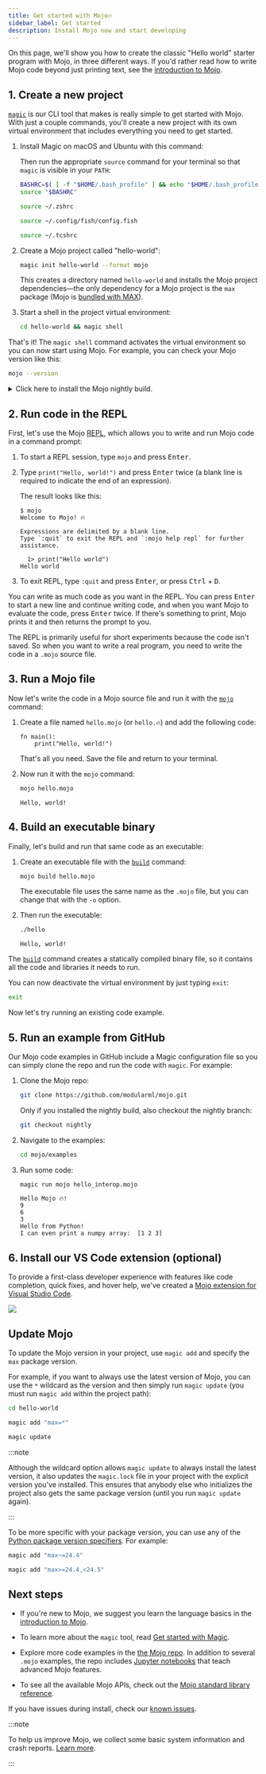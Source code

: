 ```yaml
---
title: Get started with Mojo🔥
sidebar_label: Get started
description: Install Mojo now and start developing
---
```



On this page, we'll show you how to create the classic "Hello
world" starter program with Mojo, in three different ways. If you'd rather read
how to write Mojo code beyond just printing text, see the [introduction to
Mojo](/mojo/manual/basics).

## 1. Create a new project

[`magic`](/magic) is our CLI tool that makes is really simple to get started
with Mojo. With just a couple commands, you'll create a new project with its
own virtual environment that includes everything you need to get started.

1. Install Magic on macOS and Ubuntu with this command:

    <MaxInstall type="magic" />

    Then run the appropriate `source` command for your terminal so that `magic`
    is visible in your `PATH`:

    <Tabs groupId="shell">
      <TabItem value="bash" label="Bash">

    ```sh
    BASHRC=$( [ -f "$HOME/.bash_profile" ] && echo "$HOME/.bash_profile" || echo "$HOME/.bashrc" )
    source "$BASHRC"
    ```

      </TabItem>
      <TabItem value="zsh" label="ZSH">

    ```sh
    source ~/.zshrc
    ```

      </TabItem>
      <TabItem value="fish" label="fish">

    ```sh
    source ~/.config/fish/config.fish
    ```

      </TabItem>
      <TabItem value="tcsh" label="tcsh">

    ```sh
    source ~/.tcshrc
    ```

      </TabItem>
    </Tabs>

2. Create a Mojo project called "hello-world":

    ```sh
    magic init hello-world --format mojo
    ```

    This creates a directory named `hello-world` and installs the Mojo project
    dependencies—the only dependency for a Mojo project is the `max` package
    (Mojo is [bundled with MAX](/max/faq#why-bundle-mojo-with-max)).

3. Start a shell in the project virtual environment:

    ```sh
    cd hello-world && magic shell
    ```

That's it! The `magic shell` command activates the virtual environment so you
can now start using Mojo. For example, you can check your Mojo version like
this:

```sh
mojo --version
```


<details>
  <summary>Click here to install the Mojo nightly build.</summary>
  <div>

To install the latest nightly build, specify the `max-nightly` channel when you
initialize your project:

```sh
magic init hello-world-nightly --format mojo \
  -c conda-forge -c https://conda.modular.com/max-nightly
```

When you include the `-c` (`--channel`) option, you must specify all channels.
Be sure to specify the `conda-forge` channel (or another conda channel) where
Magic should look for all packages other than MAX/Mojo.

Then start a shell in the new environment:

```sh
cd hello-world-nightly && magic shell
```

The nightly version of Mojo installed in this project is fully independent, so
it will not interfere with other projects that use the latest stable build.

  </div>
</details>


## 2. Run code in the REPL

First, let's use the Mojo
[REPL](https://en.wikipedia.org/wiki/Read%E2%80%93eval%E2%80%93print_loop),
which allows you to write and run Mojo code in a command prompt:

1. To start a REPL session, type `mojo` and press <kbd>Enter</kbd>.

2. Type `print("Hello, world!")` and press <kbd>Enter</kbd> twice
(a blank line is required to indicate the end of an expression).

    The result looks like this:

    ```text
    $ mojo
    Welcome to Mojo! 🔥

    Expressions are delimited by a blank line.
    Type `:quit` to exit the REPL and `:mojo help repl` for further assistance.

      1> print("Hello world")
    Hello world
    ```

3. To exit REPL, type `:quit` and press <kbd>Enter</kbd>, or press
<kbd>Ctrl</kbd> + <kbd>D</kbd>.

You can write as much code as you want in the REPL. You can press
<kbd>Enter</kbd> to start a new line and continue writing code, and when you
want Mojo to evaluate the code, press <kbd>Enter</kbd> twice. If there's
something to print, Mojo prints it and then returns the prompt to you.

The REPL is primarily useful for short experiments because the code isn't
saved. So when you want to write a real program, you need to write the code in
a `.mojo` source file.

## 3. Run a Mojo file

Now let's write the code in a Mojo source file and run it with the
[`mojo`](/mojo/cli/) command:

1. Create a file named `hello.mojo` (or `hello.🔥`) and add the following code:

   ```mojo
   fn main():
       print("Hello, world!")
   ```

   That's all you need. Save the file and return to your terminal.

2. Now run it with the `mojo` command:

    ```sh
    mojo hello.mojo
    ```

    ```output
    Hello, world!
    ```

## 4. Build an executable binary

Finally, let's build and run that same code as an executable:

1. Create an executable file with the [`build`](/mojo/cli/build) command:

    ```sh
    mojo build hello.mojo
    ```

    The executable file uses the same name as the `.mojo` file, but
    you can change that with the `-o` option.

2. Then run the executable:

    ```sh
    ./hello
    ```

    ```output
    Hello, world!
    ```

The [`build`](/mojo/cli/build) command creates a statically compiled binary
file, so it contains all the code and libraries it needs to run.

You can now deactivate the virtual environment by just typing `exit`:

```sh
exit
```

Now let's try running an existing code example.

## 5. Run an example from GitHub

Our Mojo code examples in GitHub include a Magic configuration file so you can
simply clone the repo and run the code with `magic`. For example:

1. Clone the Mojo repo:

    ```sh
    git clone https://github.com/modularml/mojo.git
    ```

    Only if you installed the nightly build, also checkout the nightly branch:

    ```sh
    git checkout nightly
    ```

2. Navigate to the examples:

    ```sh
    cd mojo/examples
    ```

3. Run some code:

    ```sh
    magic run mojo hello_interop.mojo
    ```

    ```output
    Hello Mojo 🔥!
    9
    6
    3
    Hello from Python!
    I can even print a numpy array:  [1 2 3]
    ```

## 6. Install our VS Code extension (optional)

To provide a first-class developer experience with features like code
completion, quick fixes, and hover help, we've created a [Mojo extension for
Visual Studio
Code](https://marketplace.visualstudio.com/items?itemName=modular-mojotools.vscode-mojo).

![](./images/mojo-vscode.png)


## Update Mojo

To update the Mojo version in your project, use `magic add`
and specify the `max` package version.

For example, if you want to always use the latest version of Mojo, you can use
the `*` wildcard as the version and then simply run `magic update` (you must
run `magic add` within the project path):

```sh
cd hello-world
```

```sh
magic add "max=*"
```

```sh
magic update
```

:::note

Although the wildcard option allows `magic update` to always install the latest
version, it also updates the `magic.lock` file in your project with the
explicit version you've installed. This ensures that anybody else who
initializes the project also gets the same package version (until you run
`magic update` again).

:::

To be more specific with your package version, you can use any of the [Python
package version
specifiers](https://packaging.python.org/en/latest/specifications/version-specifiers/#id5).
For example:

```sh
magic add "max~=24.4"
```

```sh
magic add "max>=24.4,<24.5"
```


## Next steps

- If you're new to Mojo, we suggest you learn the language basics in the
  [introduction to Mojo](/mojo/manual/basics).

- To learn more about the `magic` tool, read [Get started with Magic](/magic/).

- Explore more code examples in the [the Mojo
repo](https://github.com/modularml/mojo/). In addition to several `.mojo`
examples, the repo includes [Jupyter
notebooks](https://github.com/modularml/mojo/tree/main/examples/notebooks#readme)
that teach advanced Mojo features.

- To see all the available Mojo APIs, check out the [Mojo standard library
  reference](/mojo/lib).

If you have issues during install, check our [known
issues](/mojo/roadmap#mojo-sdk-known-issues).

:::note

To help us improve Mojo, we collect some basic system information and
crash reports. [Learn
more](/mojo/faq#does-the-mojo-sdk-collect-telemetry).

:::
